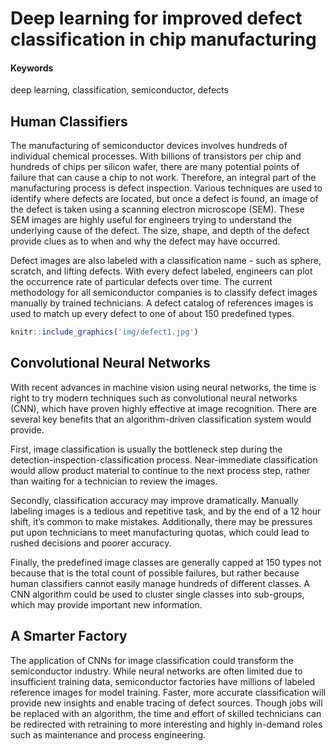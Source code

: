 # Deep learning for improved defect classification in chip manufacturing {#ManufacturingWithAI}

#### Keywords

deep learning, classification, semiconductor, defects

## Human Classifiers

The manufacturing of semiconductor devices involves hundreds of individual chemical processes.  With billions of transistors per chip and hundreds of chips per silicon wafer, there are many potential points of failure that can cause a chip to not work.   Therefore, an integral part of the manufacturing process is defect inspection.  Various techniques are used to identify where defects are located, but once a defect is found, an image of the defect is taken using a scanning electron microscope (SEM).  These SEM images are highly useful for engineers trying to understand the underlying cause of the defect.  The size, shape, and depth of the defect provide clues as to when and why the defect may have occurred. 

Defect images are also labeled with a classification name - such as sphere, scratch, and lifting defects.  With every defect labeled, engineers can plot the occurrence rate of particular defects over time.  The current methodology for all semiconductor companies is to classify defect images manually by trained technicians.  A defect catalog of references images is used to match up every defect to one of about 150 predefined types.

```r
knitr::include_graphics('img/defect1.jpg')
```

## Convolutional Neural Networks

With recent advances in machine vision using neural networks, the time is right to try modern techniques such as convolutional neural networks (CNN), which have proven highly effective at image recognition.  There are several key benefits that an algorithm-driven classification system would provide.  

First, image classification is usually the bottleneck step during the detection-inspection-classification process.  Near-immediate classification would allow product material to continue to the next process step, rather than waiting for a technician to review the images.  

Secondly, classification accuracy may improve dramatically.  Manually labeling images is a tedious and repetitive task, and by the end of a 12 hour shift, it’s common to make mistakes.  Additionally, there may be pressures put upon technicians to meet manufacturing quotas, which could lead to rushed decisions and poorer accuracy.  

Finally, the predefined image classes are generally capped at 150 types not because that is the total count of possible failures, but rather because human classifiers cannot easily manage hundreds of different classes.  A CNN algorithm could be used to cluster single classes into sub-groups, which may provide important new information.


## A Smarter Factory

The application of CNNs for image classification could transform the semiconductor industry.  While neural networks are often limited due to insufficient training data, semiconductor factories have millions of labeled reference images for model training.  Faster, more accurate classification will provide new insights and enable tracing of defect sources.  Though jobs will be replaced with an algorithm, the time and effort of skilled technicians can be redirected with retraining to more interesting and highly in-demand roles such as maintenance and process engineering.  

